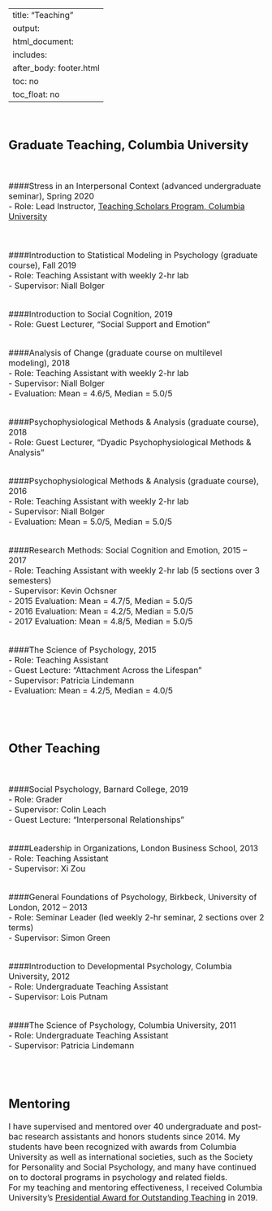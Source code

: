 
---
title: "Teaching"
output:
  html_document:
    includes:
      after_body: footer.html
    toc: no
    toc_float: no
---


<font size="3"> 

<br>

## Graduate Teaching, Columbia University  


<br>


####Stress in an Interpersonal Context (advanced undergraduate seminar), Spring 2020 <br>
- Role: Lead Instructor, [Teaching Scholars Program, Columbia University](https://gsas.columbia.edu/student-guide/teaching/gsas-teaching-scholars-program){target="_blank"}  
<br>
<br>

####Introduction to Statistical Modeling in Psychology (graduate course), Fall 2019 <br>
- Role: Teaching Assistant with weekly 2-hr lab <br>
- Supervisor: Niall Bolger 
<br>
<br>

####Introduction to Social Cognition, 2019 <br>
- Role: Guest Lecturer, "Social Support and Emotion" 
<br>
<br>

####Analysis of Change (graduate course on multilevel modeling), 2018 <br>
- Role: Teaching Assistant with weekly 2-hr lab <br>
- Supervisor: Niall Bolger <br>
- Evaluation: Mean = 4.6/5, Median = 5.0/5 
<br>
<br>

####Psychophysiological Methods & Analysis (graduate course), 2018 <br>
- Role: Guest Lecturer, "Dyadic Psychophysiological Methods & Analysis" 
<br>
<br>

####Psychophysiological Methods & Analysis (graduate course), 2016 <br>
- Role: Teaching Assistant with weekly 2-hr lab <br>
- Supervisor: Niall Bolger <br>
- Evaluation: Mean = 5.0/5, Median = 5.0/5 
<br>
<br>

####Research Methods: Social Cognition and Emotion, 2015 – 2017 <br>
- Role: Teaching Assistant with weekly 2-hr lab (5 sections over 3 semesters) <br>
- Supervisor: Kevin Ochsner <br>
- 2015 Evaluation: Mean = 4.7/5, Median = 5.0/5 <br>
- 2016 Evaluation: Mean = 4.2/5, Median = 5.0/5 <br> 
- 2017 Evaluation: Mean = 4.8/5, Median = 5.0/5 
<br>
<br>

####The Science of Psychology, 2015 <br>
- Role: Teaching Assistant <br>
- Guest Lecture: "Attachment Across the Lifespan" <br>
- Supervisor: Patricia Lindemann <br>
- Evaluation: Mean = 4.2/5, Median = 4.0/5 
<br>
<br>

<br>

## Other Teaching	


<br>

####Social Psychology, Barnard College, 2019 <br>
- Role: Grader <br>
- Supervisor: Colin Leach <br>
- Guest Lecture: "Interpersonal Relationships" 
<br>
<br>

####Leadership in Organizations, London Business School, 2013 <br>
- Role: Teaching Assistant <br>
- Supervisor: Xi Zou
<br>
<br>

####General Foundations of Psychology, Birkbeck, University of London, 2012 – 2013 <br>
- Role: Seminar Leader (led weekly 2-hr seminar, 2 sections over 2 terms) <br>
- Supervisor: Simon Green
<br>
<br>

####Introduction to Developmental Psychology, Columbia University, 2012 <br>
- Role: Undergraduate Teaching Assistant <br>
- Supervisor: Lois Putnam
<br>
<br>

####The Science of Psychology, Columbia University, 2011 <br>
- Role: Undergraduate Teaching Assistant <br>
- Supervisor: Patricia Lindemann
<br>
<br>

<br>

## Mentoring

I have supervised and mentored over 40 undergraduate and post-bac research assistants and honors students since 2014. My students have been recognized with awards from Columbia University as well as international societies, such as the Society for Personality and Social Psychology, and many have continued on to doctoral programs in psychology and related fields. 
<br>
For my teaching and mentoring effectiveness, I received Columbia University's [Presidential Award for Outstanding Teaching](https://provost.columbia.edu/content/presidential-teaching-awards) in 2019. 


<br>
<br>



</font> 
